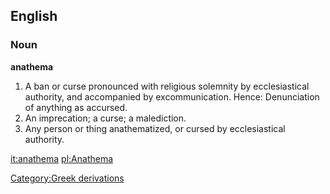 ==English==

===Noun===

'''anathema'''

#A ban or curse pronounced with religious solemnity by ecclesiastical authority, and accompanied by excommunication. Hence: Denunciation of anything as accursed.
#An imprecation; a curse; a malediction.
#Any person or thing anathematized, or cursed by ecclesiastical authority.

[[it:anathema]]
[[pl:Anathema]]
[[Category:Greek derivations]]